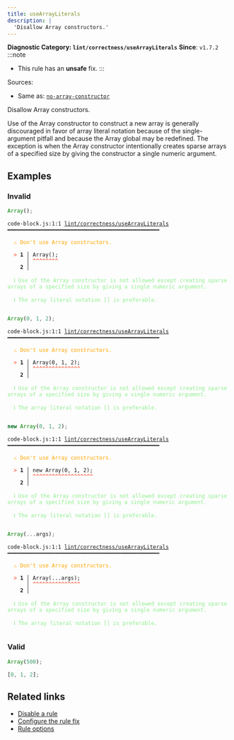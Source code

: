 ```yaml
---
title: useArrayLiterals
description: |
  'Disallow Array constructors.'
---
```


**Diagnostic Category: `lint/correctness/useArrayLiterals`**
<Tabs>
<TabItem label="JavaScript (and super languages)" icon="seti:javascript">
**Since**: `v1.7.2`
:::note
- This rule has an **unsafe** fix.
:::

Sources: 
- Same as: <a href="https://eslint.org/docs/latest/rules/no-array-constructor" target="_blank"><code>no-array-constructor</code></a>

Disallow Array constructors.

Use of the Array constructor to construct a new array is generally discouraged in favor of array literal notation because of the single-argument pitfall and because the Array global may be redefined.
The exception is when the Array constructor intentionally creates sparse arrays of a specified size by giving the constructor a single numeric argument.

## Examples

### Invalid

```js
Array();
```

<pre class="language-text"><code class="language-text">code-block.js:1:1 <a href="https://biomejs.dev/linter/rules/use-array-literals">lint/correctness/useArrayLiterals</a> ━━━━━━━━━━━━━━━━━━━━━━━━━━━━━━━━━━━━━━━━━━━━━━━━<br /><br /><strong><span style="color: Orange;">  </span></strong><strong><span style="color: Orange;">⚠</span></strong> <span style="color: Orange;">Don't use Array constructors.</span><br />  <br /><strong><span style="color: Tomato;">  </span></strong><strong><span style="color: Tomato;">&gt;</span></strong> <strong>1 │ </strong>Array();<br />   <strong>   │ </strong><strong><span style="color: Tomato;">^</span></strong><strong><span style="color: Tomato;">^</span></strong><strong><span style="color: Tomato;">^</span></strong><strong><span style="color: Tomato;">^</span></strong><strong><span style="color: Tomato;">^</span></strong><strong><span style="color: Tomato;">^</span></strong><strong><span style="color: Tomato;">^</span></strong><strong><span style="color: Tomato;">^</span></strong><br />    <strong>2 │ </strong><br />  <br /><strong><span style="color: lightgreen;">  </span></strong><strong><span style="color: lightgreen;">ℹ</span></strong> <span style="color: lightgreen;">Use of the Array constructor is not allowed except creating sparse arrays of a specified size by giving a single numeric argument.</span><br />  <br /><strong><span style="color: lightgreen;">  </span></strong><strong><span style="color: lightgreen;">ℹ</span></strong> <span style="color: lightgreen;">The array literal notation [] is preferable.</span><br />  <br /></code></pre>

```js
Array(0, 1, 2);
```

<pre class="language-text"><code class="language-text">code-block.js:1:1 <a href="https://biomejs.dev/linter/rules/use-array-literals">lint/correctness/useArrayLiterals</a> ━━━━━━━━━━━━━━━━━━━━━━━━━━━━━━━━━━━━━━━━━━━━━━━━<br /><br /><strong><span style="color: Orange;">  </span></strong><strong><span style="color: Orange;">⚠</span></strong> <span style="color: Orange;">Don't use Array constructors.</span><br />  <br /><strong><span style="color: Tomato;">  </span></strong><strong><span style="color: Tomato;">&gt;</span></strong> <strong>1 │ </strong>Array(0, 1, 2);<br />   <strong>   │ </strong><strong><span style="color: Tomato;">^</span></strong><strong><span style="color: Tomato;">^</span></strong><strong><span style="color: Tomato;">^</span></strong><strong><span style="color: Tomato;">^</span></strong><strong><span style="color: Tomato;">^</span></strong><strong><span style="color: Tomato;">^</span></strong><strong><span style="color: Tomato;">^</span></strong><strong><span style="color: Tomato;">^</span></strong><strong><span style="color: Tomato;">^</span></strong><strong><span style="color: Tomato;">^</span></strong><strong><span style="color: Tomato;">^</span></strong><strong><span style="color: Tomato;">^</span></strong><strong><span style="color: Tomato;">^</span></strong><strong><span style="color: Tomato;">^</span></strong><strong><span style="color: Tomato;">^</span></strong><br />    <strong>2 │ </strong><br />  <br /><strong><span style="color: lightgreen;">  </span></strong><strong><span style="color: lightgreen;">ℹ</span></strong> <span style="color: lightgreen;">Use of the Array constructor is not allowed except creating sparse arrays of a specified size by giving a single numeric argument.</span><br />  <br /><strong><span style="color: lightgreen;">  </span></strong><strong><span style="color: lightgreen;">ℹ</span></strong> <span style="color: lightgreen;">The array literal notation [] is preferable.</span><br />  <br /></code></pre>

```js
new Array(0, 1, 2);
```

<pre class="language-text"><code class="language-text">code-block.js:1:1 <a href="https://biomejs.dev/linter/rules/use-array-literals">lint/correctness/useArrayLiterals</a> ━━━━━━━━━━━━━━━━━━━━━━━━━━━━━━━━━━━━━━━━━━━━━━━━<br /><br /><strong><span style="color: Orange;">  </span></strong><strong><span style="color: Orange;">⚠</span></strong> <span style="color: Orange;">Don't use Array constructors.</span><br />  <br /><strong><span style="color: Tomato;">  </span></strong><strong><span style="color: Tomato;">&gt;</span></strong> <strong>1 │ </strong>new Array(0, 1, 2);<br />   <strong>   │ </strong><strong><span style="color: Tomato;">^</span></strong><strong><span style="color: Tomato;">^</span></strong><strong><span style="color: Tomato;">^</span></strong><strong><span style="color: Tomato;">^</span></strong><strong><span style="color: Tomato;">^</span></strong><strong><span style="color: Tomato;">^</span></strong><strong><span style="color: Tomato;">^</span></strong><strong><span style="color: Tomato;">^</span></strong><strong><span style="color: Tomato;">^</span></strong><strong><span style="color: Tomato;">^</span></strong><strong><span style="color: Tomato;">^</span></strong><strong><span style="color: Tomato;">^</span></strong><strong><span style="color: Tomato;">^</span></strong><strong><span style="color: Tomato;">^</span></strong><strong><span style="color: Tomato;">^</span></strong><strong><span style="color: Tomato;">^</span></strong><strong><span style="color: Tomato;">^</span></strong><strong><span style="color: Tomato;">^</span></strong><strong><span style="color: Tomato;">^</span></strong><br />    <strong>2 │ </strong><br />  <br /><strong><span style="color: lightgreen;">  </span></strong><strong><span style="color: lightgreen;">ℹ</span></strong> <span style="color: lightgreen;">Use of the Array constructor is not allowed except creating sparse arrays of a specified size by giving a single numeric argument.</span><br />  <br /><strong><span style="color: lightgreen;">  </span></strong><strong><span style="color: lightgreen;">ℹ</span></strong> <span style="color: lightgreen;">The array literal notation [] is preferable.</span><br />  <br /></code></pre>

```js
Array(...args);
```

<pre class="language-text"><code class="language-text">code-block.js:1:1 <a href="https://biomejs.dev/linter/rules/use-array-literals">lint/correctness/useArrayLiterals</a> ━━━━━━━━━━━━━━━━━━━━━━━━━━━━━━━━━━━━━━━━━━━━━━━━<br /><br /><strong><span style="color: Orange;">  </span></strong><strong><span style="color: Orange;">⚠</span></strong> <span style="color: Orange;">Don't use Array constructors.</span><br />  <br /><strong><span style="color: Tomato;">  </span></strong><strong><span style="color: Tomato;">&gt;</span></strong> <strong>1 │ </strong>Array(...args);<br />   <strong>   │ </strong><strong><span style="color: Tomato;">^</span></strong><strong><span style="color: Tomato;">^</span></strong><strong><span style="color: Tomato;">^</span></strong><strong><span style="color: Tomato;">^</span></strong><strong><span style="color: Tomato;">^</span></strong><strong><span style="color: Tomato;">^</span></strong><strong><span style="color: Tomato;">^</span></strong><strong><span style="color: Tomato;">^</span></strong><strong><span style="color: Tomato;">^</span></strong><strong><span style="color: Tomato;">^</span></strong><strong><span style="color: Tomato;">^</span></strong><strong><span style="color: Tomato;">^</span></strong><strong><span style="color: Tomato;">^</span></strong><strong><span style="color: Tomato;">^</span></strong><strong><span style="color: Tomato;">^</span></strong><br />    <strong>2 │ </strong><br />  <br /><strong><span style="color: lightgreen;">  </span></strong><strong><span style="color: lightgreen;">ℹ</span></strong> <span style="color: lightgreen;">Use of the Array constructor is not allowed except creating sparse arrays of a specified size by giving a single numeric argument.</span><br />  <br /><strong><span style="color: lightgreen;">  </span></strong><strong><span style="color: lightgreen;">ℹ</span></strong> <span style="color: lightgreen;">The array literal notation [] is preferable.</span><br />  <br /></code></pre>

### Valid

```js
Array(500);
```

```js
[0, 1, 2];
```

## Related links

- [Disable a rule](/linter/#disable-a-lint-rule)
- [Configure the rule fix](/linter#configure-the-rule-fix)
- [Rule options](/linter/#rule-options)

</TabItem>
</Tabs>

